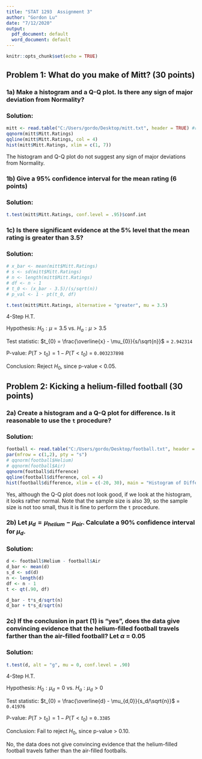 ```yaml
---
title: "STAT 1293  Assignment 3"
author: "Gordon Lu"
date: "7/12/2020"
output:
  pdf_document: default
  word_document: default
---
```


```r
knitr::opts_chunk$set(echo = TRUE)
```

## Problem 1: What do you make of Mitt? (30 points)

### 1a) Make a histogram and a Q-Q plot. Is there any sign of major deviation from Normality?

### Solution:
```r
mitt <- read.table("C:/Users/gordo/Desktop/mitt.txt", header = TRUE) #read in mitt 
qqnorm(mitt$Mitt.Ratings)
qqline(mitt$Mitt.Ratings, col = 4)
hist(mitt$Mitt.Ratings, xlim = c(1, 7))
```

The histogram and Q-Q plot do not suggest any sign of major deviations from Normality.

### 1b) Give a 95% confidence interval for the mean rating (6 points)

### Solution:
```r
t.test(mitt$Mitt.Ratings, conf.level = .95)$conf.int
```

### 1c) Is there significant evidence at the 5% level that the mean rating is greater than 3.5?

### Solution:
```r
# x_bar <- mean(mitt$Mitt.Ratings)
# s <- sd(mitt$Mitt.Ratings)
# n <- length(mitt$Mitt.Ratings)
# df <- n - 1
# t_0 <- (x_bar - 3.5)/(s/sqrt(n)) 
# p_val <- 1 - pt(t_0, df)

t.test(mitt$Mitt.Ratings, alternative = "greater", mu = 3.5)
```

4-Step H.T.

Hypothesis: $H_{0}: \mu = 3.5$ vs. $H_{a}: \mu > 3.5$ 

Test statistic: $t_{0} = \frac{\overline{x} - \mu_{0}}{s/\sqrt{n}}$ = `2.942314`

P-value: $P(T > t_0) = 1 - P(T < t_0)$ = `0.003237898`

Conclusion: Reject $H_{0}$, since p-value < 0.05.

## Problem 2: Kicking a helium-filled football (30 points)

### 2a) Create a histogram and a Q-Q plot for difference. Is it reasonable to use the `t` procedure?

### Solution:
```r
football <- read.table("C:/Users/gordo/Desktop/football.txt", header = TRUE) #read in football
par(mfrow = c(1,2), pty = "s")
# qqnorm(football$Helium)
# qqnorm(football$Air)
qqnorm(football$difference)
qqline(football$difference, col = 4)
hist(football$difference, xlim = c(-20, 30), main = "Histogram of Difference")
```

Yes, although the Q-Q plot does not look good, if we look at the histogram, it looks rather normal. Note that the sample size is also 39, so the sample size is not too small, thus it is fine to perform the `t` procedure.

### 2b) Let $\mu_d = \mu_{helium} - \mu_{air}$. Calculate a 90% confidence interval for $\mu_d.$ 

### Solution:
```r
d <- football$Helium - football$Air
d_bar <- mean(d)
s_d <- sd(d)
n <- length(d)
df <- n - 1
t <- qt(.90, df)

d_bar - t*s_d/sqrt(n)
d_bar + t*s_d/sqrt(n)
```

### 2c) If the conclusion in part (1) is "yes", does the data give convincing evidence that the helium-filled football travels farther than the air-filled football? Let $\alpha$ = 0.05

### Solution:
```r
t.test(d, alt = "g", mu = 0, conf.level = .90)
```

4-Step H.T.

Hypothesis: $H_{0}: \mu_d = 0$ vs. $H_{a}: \mu_d > 0$ 

Test statistic: $t_{0} = \frac{\overline{d} - \mu_{d,0}}{s_d/\sqrt{n}}$ = `0.41976`

P-value: $P(T > t_0) = 1 - P(T < t_0)$ = `0.3385`

Conclusion: Fail to reject $H_{0}$, since p-value > 0.10.

No, the data does not give convincing evidence that the helium-filled football travels father than the air-filled footballs.